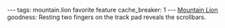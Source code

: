 ---
tags: mountain.lion favorite feature
cache_breaker: 1
---
[[Mountain Lion]] goodness: Resting two fingers on the track pad reveals the scrollbars.
